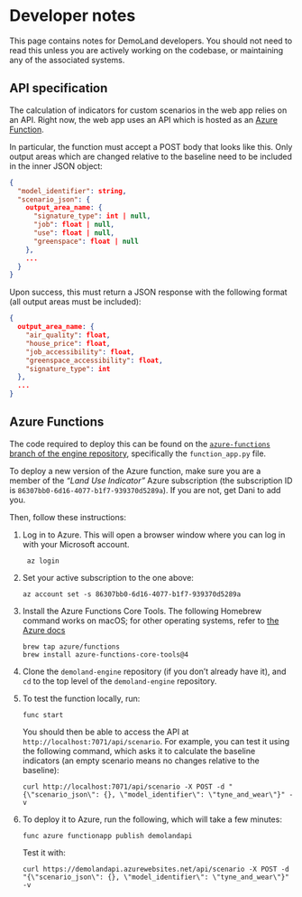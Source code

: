 # Developer notes

This page contains notes for DemoLand developers.
You should not need to read this unless you are actively working on the codebase, or maintaining any of the associated systems.

## API specification

The calculation of indicators for custom scenarios in the web app relies on an API.
Right now, the web app uses an API which is hosted as an [Azure Function](https://learn.microsoft.com/en-us/azure/azure-functions/functions-overview?pivots=programming-language-python).

In particular, the function must accept a POST body that looks like this.
Only output areas which are changed relative to the baseline need to be included in the inner JSON object:

```json
{
  "model_identifier": string,
  "scenario_json": {
    output_area_name: {
      "signature_type": int | null,
      "job": float | null,
      "use": float | null,
      "greenspace": float | null
    },
    ...
  }
}
```

Upon success, this must return a JSON response with the following format (all output areas must be included):

```json
{
  output_area_name: {
    "air_quality": float,
    "house_price": float,
    "job_accessibility": float,
    "greenspace_accessibility": float,
    "signature_type": int
  },
  ...
}
```

## Azure Functions

The code required to deploy this can be found on the [`azure-functions` branch of the engine repository](https://github.com/Urban-Analytics-Technology-Platform/demoland-engine/tree/azure-functions),
specifically the `function_app.py` file.

To deploy a new version of the Azure function, make sure you are a member of the *"Land Use Indicator"* Azure subscription (the subscription ID is `86307bb0-6d16-4077-b1f7-939370d5289a`).
If you are not, get Dani to add you.

Then, follow these instructions:

1. Log in to Azure. This will open a browser window where you can log in with your Microsoft account.

        az login

1. Set your active subscription to the one above:

       az account set -s 86307bb0-6d16-4077-b1f7-939370d5289a

1. Install the Azure Functions Core Tools. The following Homebrew command works on macOS; for other operating systems, refer to [the Azure docs](https://learn.microsoft.com/en-us/azure/azure-functions/create-first-function-cli-python?tabs=macos%2Cbash%2Cazure-cli&pivots=python-mode-decorators#install-the-azure-functions-core-tools)

       brew tap azure/functions
       brew install azure-functions-core-tools@4

1. Clone the `demoland-engine` repository (if you don't already have it), and `cd` to the top level of the `demoland-engine` repository.

1. To test the function locally, run:

       func start

   You should then be able to access the API at `http://localhost:7071/api/scenario`.
   For example, you can test it using the following command, which asks it to calculate the baseline indicators (an empty scenario means no changes relative to the baseline):

       curl http://localhost:7071/api/scenario -X POST -d "{\"scenario_json\": {}, \"model_identifier\": \"tyne_and_wear\"}" -v

1. To deploy it to Azure, run the following, which will take a few minutes:

       func azure functionapp publish demolandapi

   Test it with:

       curl https://demolandapi.azurewebsites.net/api/scenario -X POST -d "{\"scenario_json\": {}, \"model_identifier\": \"tyne_and_wear\"}" -v
